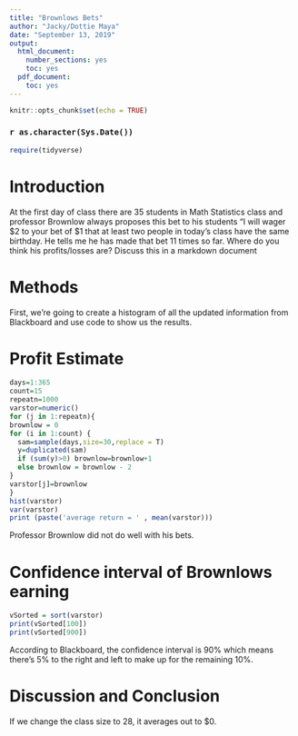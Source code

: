 ---
title: "Brownlows Bets"
author: "Jacky/Dottie Maya"
date: "September 13, 2019"
output:
  html_document:
    number_sections: yes
    toc: yes
  pdf_document:
    toc: yes
---

```{r setup, include=FALSE}
knitr::opts_chunk$set(echo = TRUE)
```
### `r as.character(Sys.Date())`

```{r include=FALSE,echo=FALSE}
require(tidyverse)

```



<!-- We recommend you use git branches -- create a separate branch for each major section i.e. Introduction, Methods, Results, Inferential Results, and Discussion and Conclusions - leave the YAML block untouched until the final merge where you put in your own name !-->

# Introduction

<!--In this section you explain what you are trying to show.  Where did the data come from?  What is the research or other question you are trying to answer?!-->

 At the first day of class there are 35 students in Math Statistics class and professor Brownlow always proposes this bet to his students "I will wager $2 to your bet of $1 that at least two people in today's class have  the same birthday.  He tells me he has made that bet 11 times so far. Where do you think his profits/losses are? Discuss this in a markdown document

# Methods

<!--Decide on your methods:  In this section explain the approach you will take to attack the issue --- how will you decide on a likely estimate of professor Brownlow's earnings or losses after 1137 bets. Also explain how you construct a 95% confidence interval about your estimate of his winnings !-->

First, we're going to create a histogram of all the updated information from Blackboard and use code to show us the results.


# Profit Estimate

```{r}
days=1:365
count=15
repeatn=1000
varstor=numeric()
for (j in 1:repeatn){
brownlow = 0
for (i in 1:count) {
  sam=sample(days,size=30,replace = T)
  y=duplicated(sam)
  if (sum(y)>0) brownlow=brownlow+1
  else brownlow = brownlow - 2
}
varstor[j]=brownlow
}
hist(varstor)
var(varstor)
print (paste('average return = ' , mean(varstor)))

```


<!--Explain and display the results of your method of coming up with the estimate of professor Brownlows betting!-->

Professor Brownlow did not do well with his bets.


# Confidence interval of Brownlows earning

<!--Explain and display your method of coming up with a 95% confidence interval of  professor Brownlows-->

```{r}
vSorted = sort(varstor)
print(vSorted[100])
print(vSorted[900])
```

According to Blackboard, the confidence interval is 90% which means there's 5% to the right and left to make up for the remaining 10%.

# Discussion and Conclusion

<!--Discussion and conclusion here.  If professor Brownlow is consistantly making or losing money how could he change his payout so that his profits center on zero?  Also discuss what size his class should be in order to have his current scheme balance at zero profit.!-->

If we change the class size to 28, it averages out to $0.
